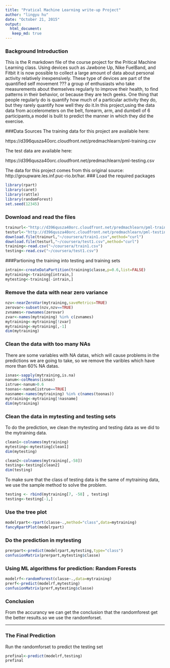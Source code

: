 ```yaml
---
title: "Pratical Machine Learning write-up Project"
author: "lingyu hu"
date: "October 21, 2015"
output: 
  html_document:
   keep_md: true
---
```

### Background Introduction
This is the R markdown file of the course project for the Pritical Machine Learning class. Using devices such as Jawbone Up, Nike FuelBand, and Fitbit it is now possible to collect a large amount of data about personal activity relatively inexpensively. These type of devices are part of the quantified self movement ??? a group of enthusiasts who take measurements about themselves regularly to improve their health, to find patterns in their behavior, or because they are tech geeks. One thing that people regularly do is quantify how much of a particular activity they do, but they rarely quantify how well they do it.In this project,using the data data from accelerometers on the belt, forearm, arm, and dumbell of 6 participants,a model is bulit to predict the manner in which they did the exercise.

###Data Sources
The training data for this project are available here:

https://d396qusza40orc.cloudfront.net/predmachlearn/pml-training.csv

The test data are available here:

https://d396qusza40orc.cloudfront.net/predmachlearn/pml-testing.csv

The data for this project comes from this original source: http://groupware.les.inf.puc-rio.br/har.
### Load the required packages
```r
library(rpart)
library(caret)
library(rattle)
library(randomForest)
set.seed(12345)
```
### Download and read the files
```r
trainurl<-"http://d396qusza40orc.cloudfront.net/predmachlearn/pml-training.csv"
testurl<-"http://d396qusza40orc.cloudfront.net/predmachlearn/pml-testing.csv"
download.file(trainurl,"~/coursera/train1.csv",method="curl")
download.file(testurl,"~/coursera/test1.csv",method="curl")
training<-read.csv("~/coursera/train1.csv")
testing<-read.csv("~/coursera/test1.csv")
```
###Partioning the training into testing and training sets
```r
intrain<-createDataPartition(training$classe,p=0.6,list=FALSE)
mytraining<-training[intrain,]
mytesting<-training[-intrain,]
```
### Remove the data with near zero variance
```r
nzv<-nearZeroVar(mytraining,saveMetrics=TRUE)
zerovar<-subset(nzv,nzv==TRUE)
zvnames<-rownames(zerovar)
zvar<-names(mytraining) %in% c(zvnames)
mytraining<-mytraining[!zvar]
mytraining<-mytraining[,-1]
dim(mytraining)
```
### Clean the data with too many NAs
There are some variables with NA datas, which will cause problems in the predictions we are going to take, so we remove the varibles which have more than 60% NA datas. 
```r
isnas<-sapply(mytraining,is.na)
nanum<-colMeans(isnas)
istrue<-nanum>0.6
toonas<-nanum[istrue==TRUE]
nasname<-names(mytraining) %in% c(names(toonas))
mytraining<-mytraining[!nasname]
dim(mytraining)
```
### Clean the data in mytesting and testing sets
To do the prediction, we clean the mytesting and testing data as we did to the mytraining data.
```r
clean1<-colnames(mytraining)
mytesting<-mytesting[clean1]
dim(mytesting)

clean2<-colnames(mytraining[,-58])
testing<-testing[clean2]
dim(testing)
```
To make sure that the class of testing data is the same of mytraining data, we use the sample method to solve the problem.
```r

testing <- rbind(mytraining[7, -58] , testing)
testing<-testing[-1,]
```
### Use the tree plot
```r
modelrpart<-rpart(classe~.,method="class",data=mytraining)
fancyRpartPlot(modelrpart)
```
### Do the prediction in mytesting
```r
prerpart<-predict(modelrpart,mytesting,type="class")
confusionMatrix(prerpart,mytesting$classe)
```
### Using ML algorithms for prediction: Random Forests
```r
modelrf<-randomForest(classe~.,data=mytraining)
prerf<-predict(modelrf,mytesting)
confusionMatrix(prerf,mytesting$classe)
```
### Conclusion
From the accurancy we can get the conclusion that the randomforest get the better results.so we use the randomforset.

___________________________
### The Final Prediction
Run the randomforset to predict the testing set
```r
prefinal<-predict(modelrf,testing)
prefinal
```